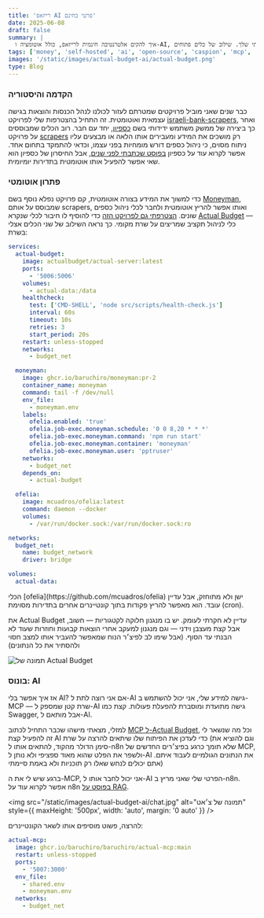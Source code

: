 ```yaml
---
title: 'רייזאפ AI פרטי בחינם'
date: 2025-06-08
draft: false
summary: |
  איך להקים אלטרנטיבה חינמית לרייזאפ, כולל אוטומציה ו-AI, על השרת הביתי שלך. שילוב של כלים פתוחים: Moneyman, Actual Budget, MCP ו-n8n, עם דגש על פרטיות ושליטה מלאה בנתונים.
tags: ['money', 'self-hosted', 'ai', 'open-source', 'caspion', 'mcp', 'n8n']
images: '/static/images/actual-budget-ai/actual-budget.png'
type: Blog
---
```


### הקדמה והיסטוריה

כבר שנים שאני מוביל פרויקטים שמטרתם לעזור לכולנו לנהל הכנסות והוצאות בגישה עצמאית ואוטומטית. זה התחיל בהצטרפות שלי לפרויקט [israeli-bank-scrapers](https://github.com/eshaham/israeli-bank-scrapers), ואחר כך ביצירה של ממשק משתמש ידידותי בשם [כספיון](https://caspion.org), יחד עם חבר.
רוב הכלים שמבוססים על פרויקט [scrapers](https://github.com/eshaham/israeli-bank-scrapers) רק מושכים את המידע ומעבירים אותו הלאה או מבצעים עליו ניתוח מסוים, כי ניהול כספים דורש מומחיות בפני עצמו, וכדאי להתמקד בתחום אחד.
אפשר לקרוא עוד על כספיון [בפוסט שכתבתי לפני שנים](/blog/caspion), אבל החיסרון של כספיון הוא שאי אפשר להפעיל אותו אוטומטית בתדירות יומיומית.

### פתרון אוטומטי

כדי למשוך את המידע בצורה אוטומטית, קם פרויקט נפלא נוסף בשם [Moneyman](https://github.com/daniel-hauser/moneyman), שמבוסס על אותם scrapers, ואותו אפשר להריץ אוטומטית ולחבר לכלי ניהול כספים שונים.
[הצטרפתי גם לפרויקט הזה](https://github.com/daniel-hauser/moneyman/pull/420) כדי להוסיף לו חיבור לכלי שנקרא [Actual Budget](https://actualbudget.org) — כלי לניהול תקציב שמריצים על שרת מקומי. כך נראה השילוב של שני הכלים אצלי בשרת:

```yaml
services:
  actual-budget:
    image: actualbudget/actual-server:latest
    ports:
      - '5006:5006'
    volumes:
      - actual-data:/data
    healthcheck:
      test: ['CMD-SHELL', 'node src/scripts/health-check.js']
      interval: 60s
      timeout: 10s
      retries: 3
      start_period: 20s
    restart: unless-stopped
    networks:
      - budget_net

  moneyman:
    image: ghcr.io/baruchiro/moneyman:pr-2
    container_name: moneyman
    command: tail -f /dev/null
    env_file:
      - moneyman.env
    labels:
      ofelia.enabled: 'true'
      ofelia.job-exec.moneyman.schedule: '0 0 8,20 * * *'
      ofelia.job-exec.moneyman.command: 'npm run start'
      ofelia.job-exec.moneyman.container: 'moneyman'
      ofelia.job-exec.moneyman.user: 'pptruser'
    networks:
      - budget_net
    depends_on:
      - actual-budget

  ofelia:
    image: mcuadros/ofelia:latest
    command: daemon --docker
    volumes:
      - /var/run/docker.sock:/var/run/docker.sock:ro

networks:
  budget_net:
    name: budget_network
    driver: bridge

volumes:
  actual-data:
```

<Note>
  הכלי [ofelia](https://github.com/mcuadros/ofelia) ישן ולא מתוחזק, אבל עדיין עובד. הוא מאפשר להריץ
  פקודות בתוך קונטיינרים אחרים בתדירות מסוימת (cron).
</Note>

את Actual Budget עדיין לא חקרתי לעומק. יש בו מנגנון חלוקה לקטגוריות — חשוב, אבל קצת מעצבן וידני — וגם מנגנון למעקב אחרי הוצאות קבועות וחוזרות שעוד לא הבנתי עד הסוף. (אבל שימו לב לפיצ׳ר הנוח שמאפשר להעביר אותו למצב חסוי ולהסתיר את כל הנתונים)

![תמונה של Actual Budget](/static/images/actual-budget-ai/actual-budget.png)

### בונוס: AI

אז איך אפשר בלי AI?
אם אני רוצה לתת ל-AI גישה למידע שלי, אני יכול להשתמש ב-MCP — שרת קטן שמספק ל-AI גישה מתועדת ומוסברת להפעלת פעולות. קצת כמו Swagger, אבל מותאם ל-AI.

למזלי, מצאתי מישהו שכבר התחיל לכתוב [MCP ל-Actual Budget](https://github.com/s-stefanov/actual-mcp), וכל מה שנשאר לי זה להפעיל קצת AI כדי לעדכן את הפיתוח שלו שיתאים להרצה על שרת (וגם להוציא את סימן הדולר מהקוד, להתאים אותו ל-n8n שלא תומך כרגע בפיצ׳רים החדשים של MCP, ולשפר את הפלט שהוא מאוד ספציפי ולא נותן ל-AI את הנתונים הגולמיים לעבוד איתם. אתם יכולים לנחש שאלו רק תוכניות ולא באמת סיימתי)

ברגע שיש לי את ה-MCP, אני יכול לחבר אותו ל-AI הפרטי שלי שאני מריץ ב-n8n. אפשר לקרוא עוד על n8n [בפוסט על RAG](/blog/ai-blog-chat).

<img
  src="/static/images/actual-budget-ai/chat.jpg"
  alt="תמונה של צ׳אט"
  style={{ maxHeight: '500px', width: 'auto', margin: '0 auto' }}
/>

להרצה, פשוט מוסיפים אותו לשאר הקונטיינרים:

```yaml
actual-mcp:
  image: ghcr.io/baruchiro/baruchiro/actual-mcp:main
  restart: unless-stopped
  ports:
    - '5007:3000'
  env_file:
    - shared.env
    - moneyman.env
  networks:
    - budget_net
```

<N8nDemo file="/static/files/Angie Personal AI Assistant.json" />
